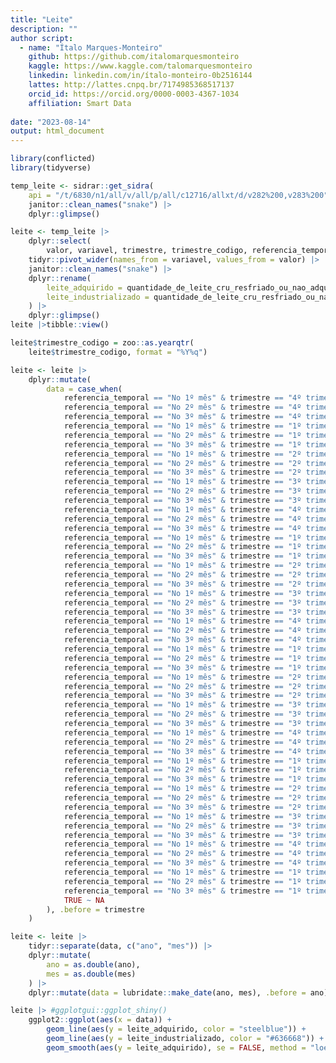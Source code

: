 ```yaml
---
title: "Leite"
description: ""
author script: 
  - name: "Ítalo Marques-Monteiro"
    github: https://github.com/italomarquesmonteiro
    kaggle: https://www.kaggle.com/talomarquesmonteiro
    linkedin: linkedin.com/in/ítalo-monteiro-0b2516144
    lattes: http://lattes.cnpq.br/7174985368517137
    orcid_id: https://orcid.org/0000-0003-4367-1034
    affiliation: Smart Data  
        
date: "2023-08-14"
output: html_document
---
```


```r
library(conflicted)
library(tidyverse)
```

```r
temp_leite <- sidrar::get_sidra(
    api = "/t/6830/n1/all/v/all/p/all/c12716/allxt/d/v282%200,v283%200") |>
    janitor::clean_names("snake") |>
    dplyr::glimpse()
```

```r
leite <- temp_leite |>
    dplyr::select(
        valor, variavel, trimestre, trimestre_codigo, referencia_temporal) |>
    tidyr::pivot_wider(names_from = variavel, values_from = valor) |>
    janitor::clean_names("snake") |>
    dplyr::rename(
        leite_adquirido = quantidade_de_leite_cru_resfriado_ou_nao_adquirido,
        leite_industrializado = quantidade_de_leite_cru_resfriado_ou_nao_industrializado
    ) |>
    dplyr::glimpse()
leite |>tibble::view()
```


```r
leite$trimestre_codigo = zoo::as.yearqtr(
    leite$trimestre_codigo, format = "%Y%q")
```

```r
leite <- leite |>
    dplyr::mutate(
        data = case_when(
            referencia_temporal == "No 1º mês" & trimestre == "4º trimestre 2018" ~ "2018-10",
            referencia_temporal == "No 2º mês" & trimestre == "4º trimestre 2018" ~ "2018-11",
            referencia_temporal == "No 3º mês" & trimestre == "4º trimestre 2018" ~ "2018-12",
            referencia_temporal == "No 1º mês" & trimestre == "1º trimestre 2019" ~ "2019-01",
            referencia_temporal == "No 2º mês" & trimestre == "1º trimestre 2019" ~ "2019-02",
            referencia_temporal == "No 3º mês" & trimestre == "1º trimestre 2019" ~ "2019-03",
            referencia_temporal == "No 1º mês" & trimestre == "2º trimestre 2019" ~ "2019-04",
            referencia_temporal == "No 2º mês" & trimestre == "2º trimestre 2019" ~ "2019-05",
            referencia_temporal == "No 3º mês" & trimestre == "2º trimestre 2019" ~ "2019-06",
            referencia_temporal == "No 1º mês" & trimestre == "3º trimestre 2019" ~ "2019-07",
            referencia_temporal == "No 2º mês" & trimestre == "3º trimestre 2019" ~ "2019-08",
            referencia_temporal == "No 3º mês" & trimestre == "3º trimestre 2019" ~ "2019-09",
            referencia_temporal == "No 1º mês" & trimestre == "4º trimestre 2019" ~ "2019-10",
            referencia_temporal == "No 2º mês" & trimestre == "4º trimestre 2019" ~ "2019-11",
            referencia_temporal == "No 3º mês" & trimestre == "4º trimestre 2019" ~ "2019-12",
            referencia_temporal == "No 1º mês" & trimestre == "1º trimestre 2020" ~ "2020-01",
            referencia_temporal == "No 2º mês" & trimestre == "1º trimestre 2020" ~ "2020-02",
            referencia_temporal == "No 3º mês" & trimestre == "1º trimestre 2020" ~ "2020-03",
            referencia_temporal == "No 1º mês" & trimestre == "2º trimestre 2020" ~ "2020-04",
            referencia_temporal == "No 2º mês" & trimestre == "2º trimestre 2020" ~ "2020-05",
            referencia_temporal == "No 3º mês" & trimestre == "2º trimestre 2020" ~ "2020-06",
            referencia_temporal == "No 1º mês" & trimestre == "3º trimestre 2020" ~ "2020-07",
            referencia_temporal == "No 2º mês" & trimestre == "3º trimestre 2020" ~ "2020-08",
            referencia_temporal == "No 3º mês" & trimestre == "3º trimestre 2020" ~ "2020-09",
            referencia_temporal == "No 1º mês" & trimestre == "4º trimestre 2020" ~ "2020-10",
            referencia_temporal == "No 2º mês" & trimestre == "4º trimestre 2020" ~ "2020-11",
            referencia_temporal == "No 3º mês" & trimestre == "4º trimestre 2020" ~ "2020-12",
            referencia_temporal == "No 1º mês" & trimestre == "1º trimestre 2021" ~ "2021-01",
            referencia_temporal == "No 2º mês" & trimestre == "1º trimestre 2021" ~ "2021-02",
            referencia_temporal == "No 3º mês" & trimestre == "1º trimestre 2021" ~ "2021-03",
            referencia_temporal == "No 1º mês" & trimestre == "2º trimestre 2021" ~ "2021-04",
            referencia_temporal == "No 2º mês" & trimestre == "2º trimestre 2021" ~ "2021-05",
            referencia_temporal == "No 3º mês" & trimestre == "2º trimestre 2021" ~ "2021-06",
            referencia_temporal == "No 1º mês" & trimestre == "3º trimestre 2021" ~ "2021-07",
            referencia_temporal == "No 2º mês" & trimestre == "3º trimestre 2021" ~ "2021-08",
            referencia_temporal == "No 3º mês" & trimestre == "3º trimestre 2021" ~ "2021-09",
            referencia_temporal == "No 1º mês" & trimestre == "4º trimestre 2021" ~ "2021-10",
            referencia_temporal == "No 2º mês" & trimestre == "4º trimestre 2021" ~ "2021-11",
            referencia_temporal == "No 3º mês" & trimestre == "4º trimestre 2021" ~ "2021-12",
            referencia_temporal == "No 1º mês" & trimestre == "1º trimestre 2022" ~ "2022-01",
            referencia_temporal == "No 2º mês" & trimestre == "1º trimestre 2022" ~ "2022-02",
            referencia_temporal == "No 3º mês" & trimestre == "1º trimestre 2022" ~ "2022-03",
            referencia_temporal == "No 1º mês" & trimestre == "2º trimestre 2022" ~ "2022-04",
            referencia_temporal == "No 2º mês" & trimestre == "2º trimestre 2022" ~ "2022-05",
            referencia_temporal == "No 3º mês" & trimestre == "2º trimestre 2022" ~ "2022-06",
            referencia_temporal == "No 1º mês" & trimestre == "3º trimestre 2022" ~ "2022-07",
            referencia_temporal == "No 2º mês" & trimestre == "3º trimestre 2022" ~ "2022-08",
            referencia_temporal == "No 3º mês" & trimestre == "3º trimestre 2022" ~ "2022-09",
            referencia_temporal == "No 1º mês" & trimestre == "4º trimestre 2022" ~ "2022-10",
            referencia_temporal == "No 2º mês" & trimestre == "4º trimestre 2022" ~ "2022-11",
            referencia_temporal == "No 3º mês" & trimestre == "4º trimestre 2022" ~ "2022-12",
            referencia_temporal == "No 1º mês" & trimestre == "1º trimestre 2023" ~ "2023-01",
            referencia_temporal == "No 2º mês" & trimestre == "1º trimestre 2023" ~ "2023-02",
            referencia_temporal == "No 3º mês" & trimestre == "1º trimestre 2023" ~ "2023-03",
            TRUE ~ NA
        ), .before = trimestre
    )
```

```r
leite <- leite |>
    tidyr::separate(data, c("ano", "mes")) |>
    dplyr::mutate(
        ano = as.double(ano),
        mes = as.double(mes)
    ) |>
    dplyr::mutate(data = lubridate::make_date(ano, mes), .before = ano)
```


```r
leite |> #ggplotgui::ggplot_shiny()
    ggplot2::ggplot(aes(x = data)) +
        geom_line(aes(y = leite_adquirido, color = "steelblue")) +
        geom_line(aes(y = leite_industrializado, color = "#636668")) +
        geom_smooth(aes(y = leite_adquirido), se = FALSE, method = "loess")
``` 